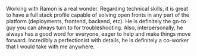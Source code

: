 
<Recommendation>Working with Ramon is a real wonder. Regarding technical skills, it is
great to have a full stack profile capable of solving open fronts in any part of the
platform (deployments, frontend, backend, etc). He is definitely the go-to guy you can
always turn to for troubleshooting. Also, interpersonally, he always has a good word for
everyone, eager to help and make things move forward. Incredibly a perfectionist with
details, he is definitely a co-worker that I would take with me
anywhere.</Recommendation>